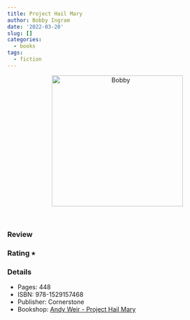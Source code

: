 ```yaml
---
title: Project Hail Mary
author: Bobby Ingram
date: '2022-03-20'
slug: []
categories:
  - books
tags:
  - fiction
---
```


<center>
<img src="Andy Weir - Project Hail Mary.jpg" 
alt="Bobby" class="center" height="300">
</center>
<br>

### Review

### Rating &#11089;

### Details

* Pages: 448
* ISBN: 978-1529157468
* Publisher: Cornerstone
* Bookshop: [Andy Weir - Project Hail Mary](https://uk.bookshop.org/a/9445/9781529157468)
